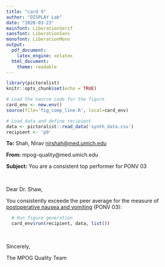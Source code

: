 ```yaml
---
title: "card 9"
author: "DISPLAY Lab"
date: "2020-03-23"
mainfont: LiberationSerif
sansfont: LiberationSans
monofont: LiberationMono
output: 
  pdf_document:
    latex_engine: xelatex
  html_document:
    theme: readable
---
```


```r
library(pictoralist)
knitr::opts_chunk$set(echo = TRUE)

# Load the source code for the figure
card_env <- new.env()
source(file='fig_comp_line.R', local=card_env)

# Load data and define recipient
data <- pictoralist::read_data('synth_data.csv')
recipient <- 'p9'
```

**To:** Shah, Nirav <nirshah@med.umich.edu>

**From:** mpog-quality@med.umich.edu

**Subject:** You are a consistent top performer for PONV 03

\  
\  

Dear Dr. Shaw,

You consistently exceede the peer average for the measure of [postoperative nausea and vomiting](https://mpog.org/files/quality/measures/ponv-03_spec.pdf) (PONV 03):

```r
  # Run figure generation
  card_env$run(recipient, data, list())
```

\  

Sincerely,

The MPOG Quality Team
